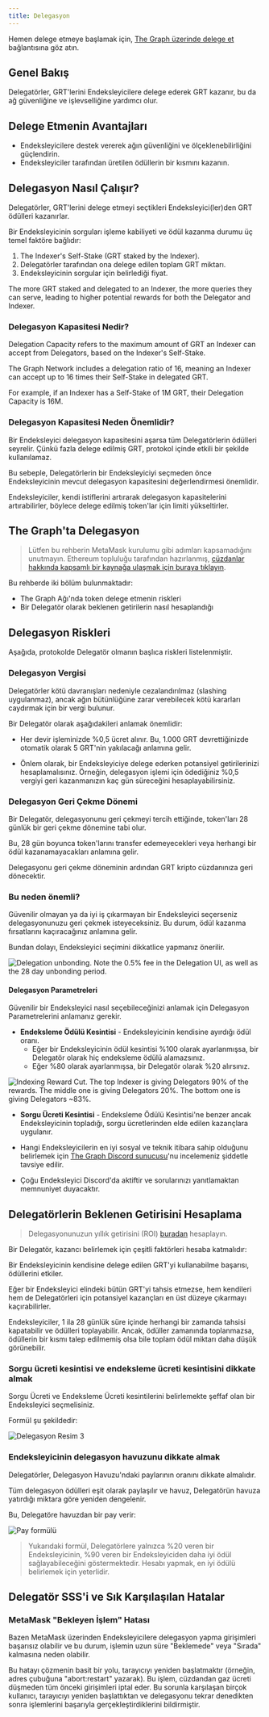 ```yaml
---
title: Delegasyon
---
```


Hemen delege etmeye başlamak için, [The Graph üzerinde delege et](https://thegraph.com/explorer/delegate?chain=arbitrum-one) bağlantısına göz atın.

## Genel Bakış

Delegatörler, GRT'lerini Endeksleyicilere delege ederek GRT kazanır, bu da ağ güvenliğine ve işlevselliğine yardımcı olur.

<VideoEmbed title="What is Delegating?" youtube="VACg8bitnVc" />

## Delege Etmenin Avantajları

- Endeksleyicilere destek vererek ağın güvenliğini ve ölçeklenebilirliğini güçlendirin.
- Endeksleyiciler tarafından üretilen ödüllerin bir kısmını kazanın.

## Delegasyon Nasıl Çalışır?

Delegatörler, GRT'lerini delege etmeyi seçtikleri Endeksleyici(ler)den GRT ödülleri kazanırlar.

Bir Endeksleyicinin sorguları işleme kabiliyeti ve ödül kazanma durumu üç temel faktöre bağlıdır:

1. The Indexer's Self-Stake (GRT staked by the Indexer).
2. Delegatörler tarafından ona delege edilen toplam GRT miktarı.
3. Endeksleyicinin sorgular için belirlediği fiyat.

The more GRT staked and delegated to an Indexer, the more queries they can serve, leading to higher potential rewards for both the Delegator and Indexer.

### Delegasyon Kapasitesi Nedir?

Delegation Capacity refers to the maximum amount of GRT an Indexer can accept from Delegators, based on the Indexer's Self-Stake.

The Graph Network includes a delegation ratio of 16, meaning an Indexer can accept up to 16 times their Self-Stake in delegated GRT.

For example, if an Indexer has a Self-Stake of 1M GRT, their Delegation Capacity is 16M.

### Delegasyon Kapasitesi Neden Önemlidir?

Bir Endeksleyici delegasyon kapasitesini aşarsa tüm Delegatörlerin ödülleri seyrelir. Çünkü fazla delege edilmiş GRT, protokol içinde etkili bir şekilde kullanılamaz.

Bu sebeple, Delegatörlerin bir Endeksleyiciyi seçmeden önce Endeksleyicinin mevcut delegasyon kapasitesini değerlendirmesi önemlidir.

Endeksleyiciler, kendi istiflerini artırarak delegasyon kapasitelerini artırabilirler, böylece delege edilmiş token'lar için limiti yükseltirler.

## The Graph'ta Delegasyon

<VideoEmbed title="How to Acquire GRT" youtube="HVyIrMcNu7I" />

> Lütfen bu rehberin MetaMask kurulumu gibi adımları kapsamadığını unutmayın. Ethereum topluluğu tarafından hazırlanmış, [cüzdanlar hakkında kapsamlı bir kaynağa ulaşmak için buraya tıklayın](https://ethereum.org/en/wallets/).

Bu rehberde iki bölüm bulunmaktadır:

- The Graph Ağı'nda token delege etmenin riskleri
- Bir Delegatör olarak beklenen getirilerin nasıl hesaplandığı

## Delegasyon Riskleri

Aşağıda, protokolde Delegatör olmanın başlıca riskleri listelenmiştir.

### Delegasyon Vergisi

Delegatörler kötü davranışları nedeniyle cezalandırılmaz (slashing uygulanmaz), ancak ağın bütünlüğüne zarar verebilecek kötü kararları caydırmak için bir vergi bulunur.

Bir Delegatör olarak aşağıdakileri anlamak önemlidir:

- Her devir işleminizde %0,5 ücret alınır. Bu, 1.000 GRT devrettiğinizde otomatik olarak 5 GRT'nin yakılacağı anlamına gelir.

- Önlem olarak, bir Endeksleyiciye delege ederken potansiyel getirilerinizi hesaplamalısınız. Örneğin, delegasyon işlemi için ödediğiniz %0,5 vergiyi geri kazanmanızın kaç gün süreceğini hesaplayabilirsiniz.

### Delegasyon Geri Çekme Dönemi

Bir Delegatör, delegasyonunu geri çekmeyi tercih ettiğinde, token'ları 28 günlük bir geri çekme dönemine tabi olur.

Bu, 28 gün boyunca token'larını transfer edemeyecekleri veya herhangi bir ödül kazanamayacakları anlamına gelir.

Delegasyonu geri çekme döneminin ardından GRT kripto cüzdanınıza geri dönecektir.

### Bu neden önemli?

Güvenilir olmayan ya da iyi iş çıkarmayan bir Endeksleyici seçerseniz delegasyonunuzu geri çekmek isteyeceksiniz. Bu durum, ödül kazanma fırsatlarını kaçıracağınız anlamına gelir.

Bundan dolayı, Endeksleyici seçimini dikkatlice yapmanız önerilir.

![Delegation unbonding. Note the 0.5% fee in the Delegation UI, as well as the 28 day unbonding period.](/img/Delegation-Unbonding.png)

#### Delegasyon Parametreleri

Güvenilir bir Endeksleyici nasıl seçebileceğinizi anlamak için Delegasyon Parametrelerini anlamanız gerekir.

- **Endeksleme Ödülü Kesintisi** - Endeksleyicinin kendisine ayırdığı ödül oranı.
  - Eğer bir Endeksleyicinin ödül kesintisi %100 olarak ayarlanmışsa, bir Delegatör olarak hiç endeksleme ödülü alamazsınız.
  - Eğer %80 olarak ayarlanmışsa, bir Delegatör olarak %20 alırsınız.

![Indexing Reward Cut. The top Indexer is giving Delegators 90% of the rewards. The middle one is giving Delegators 20%. The bottom one is giving Delegators ~83%.](/img/Indexing-Reward-Cut.png)

- **Sorgu Ücreti Kesintisi** - Endeksleme Ödülü Kesintisi'ne benzer ancak Endeksleyicinin topladığı, sorgu ücretlerinden elde edilen kazançlara uygulanır.

- Hangi Endeksleyicilerin en iyi sosyal ve teknik itibara sahip olduğunu belirlemek için [The Graph Discord sunucusu](https://discord.gg/graphprotocol)'nu incelemeniz şiddetle tavsiye edilir.

- Çoğu Endeksleyici Discord'da aktiftir ve sorularınızı yanıtlamaktan memnuniyet duyacaktır.

## Delegatörlerin Beklenen Getirisini Hesaplama

> Delegasyonunuzun yıllık getirisini (ROI) [buradan](https://thegraph.com/explorer/delegate?chain=arbitrum-one) hesaplayın.

Bir Delegatör, kazancı belirlemek için çeşitli faktörleri hesaba katmalıdır:

Bir Endeksleyicinin kendisine delege edilen GRT'yi kullanabilme başarısı, ödüllerini etkiler.

Eğer bir Endeksleyici elindeki bütün GRT'yi tahsis etmezse, hem kendileri hem de Delegatörleri için potansiyel kazançları en üst düzeye çıkarmayı kaçırabilirler.

Endeksleyiciler, 1 ila 28 günlük süre içinde herhangi bir zamanda tahsisi kapatabilir ve ödülleri toplayabilir. Ancak, ödüller zamanında toplanmazsa, ödüllerin bir kısmı talep edilmemiş olsa bile toplam ödül miktarı daha düşük görünebilir.

### Sorgu ücreti kesintisi ve endeksleme ücreti kesintisini dikkate almak

Sorgu Ücreti ve Endeksleme Ücreti kesintilerini belirlemekte şeffaf olan bir Endeksleyici seçmelisiniz.

Formül şu şekildedir:

![Delegasyon Resim 3](/img/Delegation-Reward-Formula.png)

### Endeksleyicinin delegasyon havuzunu dikkate almak

<VideoEmbed title="How to Choose the Right Indexer for Your Delegation" youtube="G0HyUZ0m_Q8" />

Delegatörler, Delegasyon Havuzu'ndaki paylarının oranını dikkate almalıdır.

Tüm delegasyon ödülleri eşit olarak paylaşılır ve havuz, Delegatörün havuza yatırdığı miktara göre yeniden dengelenir.

Bu, Delegatöre havuzdan bir pay verir:

![Pay formülü](/img/Share-Forumla.png)

> Yukarıdaki formül, Delegatörlere yalnızca %20 veren bir Endeksleyicinin, %90 veren bir Endeksleyiciden daha iyi ödül sağlayabileceğini göstermektedir. Hesabı yapmak, en iyi ödülü belirlemek için yeterlidir.

## Delegatör SSS'i ve Sık Karşılaşılan Hatalar

### MetaMask "Bekleyen İşlem" Hatası

Bazen MetaMask üzerinden Endeksleyicilere delegasyon yapma girişimleri başarısız olabilir ve bu durum, işlemin uzun süre "Beklemede" veya "Sırada" kalmasına neden olabilir.

Bu hatayı çözmenin basit bir yolu, tarayıcıyı yeniden başlatmaktır (örneğin, adres çubuğuna "abort:restart" yazarak). Bu işlem, cüzdandan gaz ücreti düşmeden tüm önceki girişimleri iptal eder. Bu sorunla karşılaşan birçok kullanıcı, tarayıcıyı yeniden başlattıktan ve delegasyonu tekrar denedikten sonra işlemlerini başarıyla gerçekleştirdiklerini bildirmiştir.
